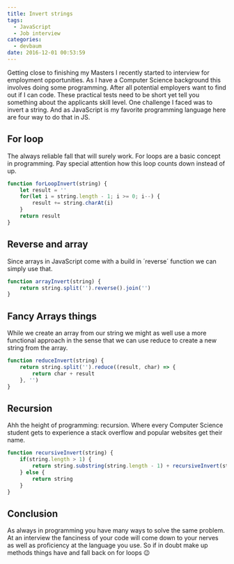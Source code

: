 ```yaml
---
title: Invert strings
tags:
  - JavaScript
  - Job interview
categories:
  - devbaum
date: 2016-12-01 00:53:59
---
```


Getting close to finishing my Masters I recently started to interview for employment opportunities. As I have a Computer Science background this involves doing some programming. After all potential employers want to find out if I can code. These practical tests need to be short yet tell you something about the applicants skill level. One challenge I faced was to invert a string. And as JavaScript is my favorite programming language here are four way to do that in JS.

## For loop

The always reliable fall that will surely work. For loops are a basic concept in programming. Pay special attention how this loop counts down instead of up.

```JavaScript
function forLoopInvert(string) {
	let result = ''
	for(let i = string.length - 1; i >= 0; i--) {
		result += string.charAt(i)
	}
	return result
}
```

## Reverse and array

Since arrays in JavaScript come with a build in ´reverse´ function we can simply use that.

```JavaScript
function arrayInvert(string) {
	return string.split('').reverse().join('')
}
```

## Fancy Arrays things

While we create an array from our string we might as well use a more functional approach in the sense that we can use reduce to create a new string from the array.

```JavaScript
function reduceInvert(string) {
	return string.split('').reduce((result, char) => {
		return char + result
	}, '')
}
```

## Recursion

Ahh the height of programming: recursion. Where every Computer Science student gets to experience a stack overflow and popular websites get their name.

```JavaScript
function recursiveInvert(string) {
	if(string.length > 1) {
		return string.substring(string.length - 1) + recursiveInvert(string.substring(0, string.length - 1))
	} else {
		return string
	}
}
```

## Conclusion

As always in programming you have many ways to solve the same problem. At an interview the fanciness of your code will come down to your nerves as well as proficiency at the language you use. So if in doubt make up methods things have and fall back on for loops 😉
